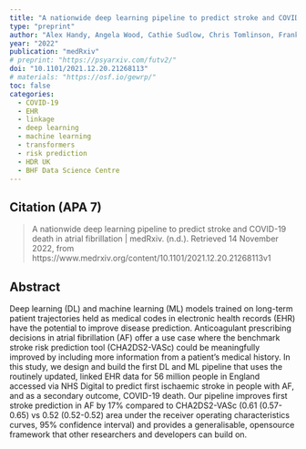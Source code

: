 ```yaml
---
title: "A nationwide deep learning pipeline to predict stroke and COVID-19 death in atrial fibrillation"
type: "preprint"
author: "Alex Handy, Angela Wood, Cathie Sudlow, Chris Tomlinson, Frank Kee, Johan H Thygesen, Mohammad Mamouei, Reecha Sofat, Richard Dobson, Samantha Ip, Spiros Denaxas, on behalf of the CVD-COVID-UK Consortium"
year: "2022"
publication: "medRxiv"
# preprint: "https://psyarxiv.com/futv2/"
doi: "10.1101/2021.12.20.21268113"
# materials: "https://osf.io/gewrp/"
toc: false
categories:
  - COVID-19
  - EHR
  - linkage
  - deep learning
  - machine learning
  - transformers
  - risk prediction
  - HDR UK
  - BHF Data Science Centre
---
```


## Citation (APA 7)

> A nationwide deep learning pipeline to predict stroke and COVID-19 death in atrial fibrillation | medRxiv. (n.d.). Retrieved 14 November 2022, from https://www.medrxiv.org/content/10.1101/2021.12.20.21268113v1

 
## Abstract

Deep learning (DL) and machine learning (ML) models trained on long-term patient trajectories held as medical codes in electronic health records (EHR) have the potential to improve disease prediction. Anticoagulant prescribing decisions in atrial fibrillation (AF) offer a use case where the benchmark stroke risk prediction tool (CHA2DS2-VASc) could be meaningfully improved by including more information from a patient’s medical history. In this study, we design and build the first DL and ML pipeline that uses the routinely updated, linked EHR data for 56 million people in England accessed via NHS Digital to predict first ischaemic stroke in people with AF, and as a secondary outcome, COVID-19 death. Our pipeline improves first stroke prediction in AF by 17% compared to CHA2DS2-VASc (0.61 (0.57-0.65) vs 0.52 (0.52-0.52) area under the receiver operating characteristics curves, 95% confidence interval) and provides a generalisable, opensource framework that other researchers and developers can build on.



